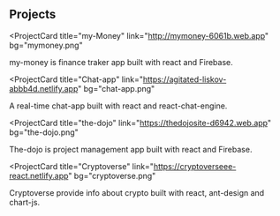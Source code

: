 ## Projects

<ProjectCard
  title="my-Money"
  link="http://mymoney-6061b.web.app"
  bg="mymoney.png"
>
  my-money is finance traker app built with react and Firebase.
</ProjectCard>

<ProjectCard
  title="Chat-app"
  link="https://agitated-liskov-abbb4d.netlify.app"
  bg="chat-app.png"
>
  A real-time chat-app built with react and react-chat-engine.
</ProjectCard>

<ProjectCard
  title="the-dojo"
  link="https://thedojosite-d6942.web.app"
  bg="the-dojo.png"
>
  The-dojo is project management app built with react and Firebase.
</ProjectCard>

<ProjectCard
  title="Cryptoverse"
  link="https://cryptoverseee-react.netlify.app"
  bg="cryptoverse.png"
>
  Cryptoverse provide info about crypto built with react, ant-design and
  chart-js.
</ProjectCard>
